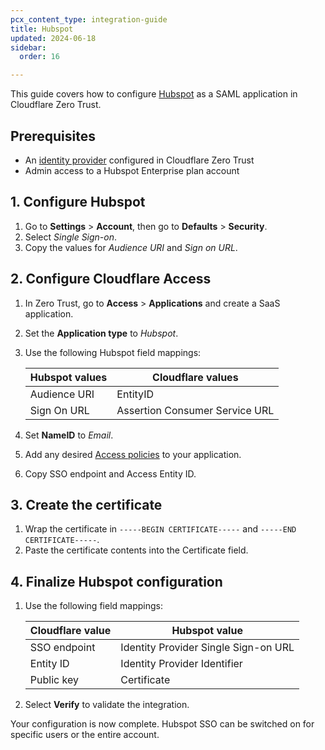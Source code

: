 ```yaml
---
pcx_content_type: integration-guide
title: Hubspot
updated: 2024-06-18
sidebar:
  order: 16

---
```


This guide covers how to configure [Hubspot](https://knowledge.hubspot.com/account-security/set-up-single-sign-on-sso) as a SAML application in Cloudflare Zero Trust.

## Prerequisites

* An [identity provider](/cloudflare-one/identity/idp-integration/) configured in Cloudflare Zero Trust
* Admin access to a Hubspot Enterprise plan account

## 1. Configure Hubspot

1. Go to **Settings** > **Account**, then go to **Defaults** > **Security**.
2. Select *Single Sign-on*.
3. Copy the values for *Audience URI* and *Sign on URL*.

## 2. Configure Cloudflare Access

1. In Zero Trust, go to **Access** > **Applications** and create a SaaS application.

2. Set the **Application type** to *Hubspot*.

3. Use the following Hubspot field mappings:

   | Hubspot values | Cloudflare values              |
   | -------------- | ------------------------------ |
   | Audience URI   | EntityID                       |
   | Sign On URL    | Assertion Consumer Service URL |

4. Set **NameID** to *Email*.

5. Add any desired [Access policies](/cloudflare-one/policies/access/) to your application.

6. Copy SSO endpoint and Access Entity ID.

## 3. Create the certificate

1. Wrap the certificate in `-----BEGIN CERTIFICATE-----` and `-----END CERTIFICATE-----`.
2. Paste the certificate contents into the Certificate field.

## 4. Finalize Hubspot configuration

1. Use the following field mappings:

   | Cloudflare value | Hubspot value                        |
   | ---------------- | ------------------------------------ |
   | SSO endpoint     | Identity Provider Single Sign-on URL |
   | Entity ID        | Identity Provider Identifier         |
   | Public key       | Certificate                          |

2. Select **Verify** to validate the integration.

Your configuration is now complete. Hubspot SSO can be switched on for specific users or the entire account.
